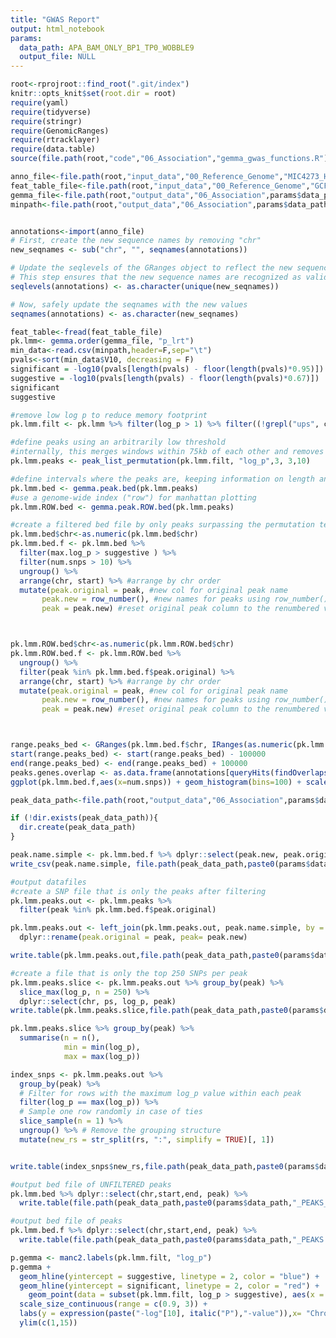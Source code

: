 ```yaml
---
title: "GWAS Report"
output: html_notebook
params:
  data_path: APA_BAM_ONLY_BP1_TP0_WOBBLE9
  output_file: NULL
---
```


```r
root<-rprojroot::find_root(".git/index")
knitr::opts_knit$set(root.dir = root)
require(yaml)
require(tidyverse)
require(stringr)
require(GenomicRanges)
require(rtracklayer)
require(data.table)
source(file.path(root,"code","06_Association","gemma_gwas_functions.R"))
```

```r
anno_file<-file.path(root,"input_data","00_Reference_Genome","MIC4273_HAP1_MSU618.liftoff.renamed.sorted.genes_only.gff")
feat_table_file<-file.path(root,"input_data","00_Reference_Genome","GCF_002872115.1_PKINGS_0.1_feature_table.txt")
gemma_file<-file.path(root,"output_data","06_Association",params$data_path,paste0(params$data_path,".lmm2.assoc.txt"))
minpath<-file.path(root,"output_data","06_Association",params$data_path,paste0(params$data_path,"_permution"),"min.txt")


annotations<-import(anno_file)
# First, create the new sequence names by removing "chr"
new_seqnames <- sub("chr", "", seqnames(annotations))

# Update the seqlevels of the GRanges object to reflect the new sequence names
# This step ensures that the new sequence names are recognized as valid levels
seqlevels(annotations) <- as.character(unique(new_seqnames))

# Now, safely update the seqnames with the new values
seqnames(annotations) <- as.character(new_seqnames)

feat_table<-fread(feat_table_file)
pk.lmm<- gemma.order(gemma_file, "p_lrt")
min_data<-read.csv(minpath,header=F,sep="\t")
pvals<-sort(min_data$V10, decreasing = F)
significant = -log10(pvals[length(pvals) - floor(length(pvals)*0.95)])
suggestive = -log10(pvals[length(pvals) - floor(length(pvals)*0.67)])
significant
suggestive
```

```r
#remove low log p to reduce memory footprint
pk.lmm.filt <- pk.lmm %>% filter(log_p > 1) %>% filter((!grepl("ups", chr)) & !is.na(row) & !is.na(log_p))

#define peaks using an arbitrarily low threshold
#internally, this merges windows within 75kb of each other and removes single snp regions
pk.lmm.peaks <- peak_list_permutation(pk.lmm.filt, "log_p",3, 3,10)

#define intervals where the peaks are, keeping information on length and mean/max p values
pk.lmm.bed <- gemma.peak.bed(pk.lmm.peaks)
#use a genome-wide index ("row") for manhattan plotting
pk.lmm.ROW.bed <- gemma.peak.ROW.bed(pk.lmm.peaks)
```

```r
#create a filtered bed file by only peaks surpassing the permutation test 95% percentile
pk.lmm.bed$chr<-as.numeric(pk.lmm.bed$chr)
pk.lmm.bed.f <- pk.lmm.bed %>% 
  filter(max.log_p > suggestive ) %>% 
  filter(num.snps > 10) %>%
  ungroup() %>% 
  arrange(chr, start) %>% #arrange by chr order
  mutate(peak.original = peak, #new col for original peak name
       peak.new = row_number(), #new names for peaks using row_number()
       peak = peak.new) #reset original peak column to the renumbered version



pk.lmm.ROW.bed$chr<-as.numeric(pk.lmm.ROW.bed$chr)
pk.lmm.ROW.bed.f <- pk.lmm.ROW.bed %>%
  ungroup() %>%
  filter(peak %in% pk.lmm.bed.f$peak.original) %>%
  arrange(chr, start) %>% #arrange by chr order
  mutate(peak.original = peak, #new col for original peak name
       peak.new = row_number(), #new names for peaks using row_number()
       peak = peak.new) #reset original peak column to the renumbered version



range.peaks_bed <- GRanges(pk.lmm.bed.f$chr, IRanges(as.numeric(pk.lmm.bed.f$start), as.numeric(pk.lmm.bed.f$end)))
start(range.peaks_bed) <- start(range.peaks_bed) - 100000
end(range.peaks_bed) <- end(range.peaks_bed) + 100000
peaks.genes.overlap <- as.data.frame(annotations[queryHits(findOverlaps(annotations, range.peaks_bed)), ])
ggplot(pk.lmm.bed.f,aes(x=num.snps)) + geom_histogram(bins=100) + scale_x_log10()
```

```r
peak_data_path<-file.path(root,"output_data","06_Association",params$data_path)

if (!dir.exists(peak_data_path)){
  dir.create(peak_data_path)
}

peak.name.simple <- pk.lmm.bed.f %>% dplyr::select(peak.new, peak.original)
write_csv(peak.name.simple, file.path(peak_data_path,paste0(params$data_path,"_old_new_peak_names.csv")))

#output datafiles
#create a SNP file that is only the peaks after filtering
pk.lmm.peaks.out <- pk.lmm.peaks %>% 
  filter(peak %in% pk.lmm.bed.f$peak.original)

pk.lmm.peaks.out <- left_join(pk.lmm.peaks.out, peak.name.simple, by = c("peak" = "peak.original")) %>% 
  dplyr::rename(peak.original = peak, peak= peak.new)

write.table(pk.lmm.peaks.out,file.path(peak_data_path,paste0(params$data_path,"_OUTLIER_SNPs.txt")), sep = "\t", quote = F, row.names = F, col.names = T)

#create a file that is only the top 250 SNPs per peak
pk.lmm.peaks.slice <- pk.lmm.peaks.out %>% group_by(peak) %>% 
  slice_max(log_p, n = 250) %>% 
  dplyr::select(chr, ps, log_p, peak)
write.table(pk.lmm.peaks.slice,file.path(peak_data_path,paste0(params$data_path,"_OUTLIER_SNPs_TOP250.txt")), sep = "\t", quote = F, row.names = F, col.names = F)

pk.lmm.peaks.slice %>% group_by(peak) %>% 
  summarise(n = n(),
            min = min(log_p),
            max = max(log_p))

index_snps <- pk.lmm.peaks.out %>%
  group_by(peak) %>%
  # Filter for rows with the maximum log_p value within each peak
  filter(log_p == max(log_p)) %>%
  # Sample one row randomly in case of ties
  slice_sample(n = 1) %>%
  ungroup() %>% # Remove the grouping structure
  mutate(new_rs = str_split(rs, ":", simplify = TRUE)[, 1])


write.table(index_snps$new_rs,file.path(peak_data_path,paste0(params$data_path,"_index_snps.txt")), sep = "\t", quote = F, row.names = F, col.names = F)

```



```r
#output bed file of UNFILTERED peaks
pk.lmm.bed %>% dplyr::select(chr,start,end, peak) %>% 
  write.table(file.path(peak_data_path,paste0(params$data_path,"_PEAKS_unfiltered.bed")), sep = "\t", quote = F, row.names = F, col.names = F)

#output bed file of peaks
pk.lmm.bed.f %>% dplyr::select(chr,start,end, peak) %>% 
  write.table(file.path(peak_data_path,paste0(params$data_path,"_PEAKS.bed")), sep = "\t", quote = F, row.names = F, col.names = F)

```

```r
p.gemma <- manc2.labels(pk.lmm.filt, "log_p")
p.gemma +
  geom_hline(yintercept = suggestive, linetype = 2, color = "blue") +
  geom_hline(yintercept = significant, linetype = 2, color = "red") +
    geom_point(data = subset(pk.lmm.filt, log_p > suggestive), aes(x = row, y = log_p,size=log_p), color = "red", shape=20,stroke=0.2,alpha=0.25) +
  scale_size_continuous(range = c(0.9, 3)) +
  labs(y = expression(paste("-log"[10], italic("P"),"-value")),x= "Chromosome")+
  ylim(c(1,15))
```